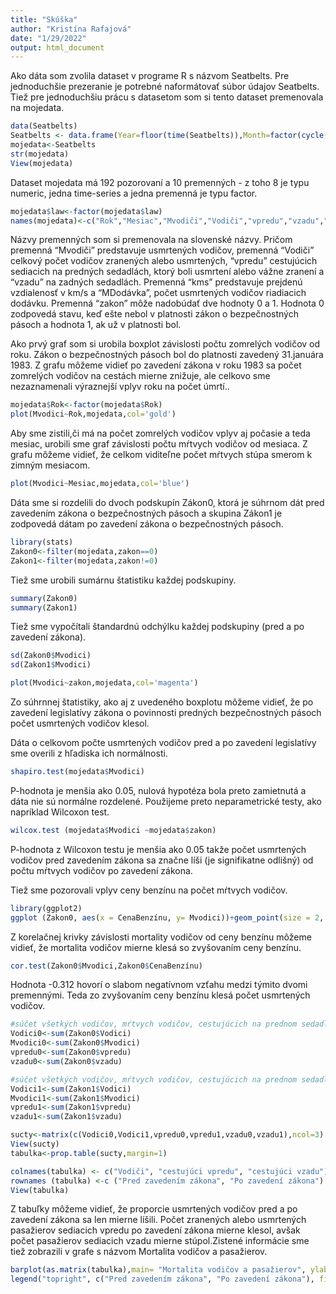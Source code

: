 ---
title: "Skúška"
author: "Kristína Rafajová"
date: "1/29/2022"
output: html_document
---
Ako dáta som zvolila dataset v programe R s názvom Seatbelts. Pre jednoduchšie prezeranie je potrebné naformátovať súbor údajov Seatbelts.
Tiež pre jednoduchšiu prácu s datasetom som si tento dataset premenovala na mojedata. 

```{r}
data(Seatbelts)
Seatbelts <- data.frame(Year=floor(time(Seatbelts)),Month=factor(cycle(Seatbelts),labels=month.abb),Seatbelts)
mojedata<-Seatbelts
str(mojedata)
View(mojedata)
```
Dataset mojedata má 192 pozorovaní a 10 premenných - z toho 8 je typu numeric, jedna time-series a jedna premenná je typu factor. 

```{r}
mojedata$law<-factor(mojedata$law)
names(mojedata)<-c("Rok","Mesiac","Mvodiči","Vodiči","vpredu","vzadu","kms","CenaBenzínu","MDodávka","zakon")
```
Názvy premenných som si premenovala na slovenské názvy. Pričom premenná "Mvodiči" predstavuje usmrtených vodičov, premenná "Vodiči" celkový počet vodičov zranených alebo usmrtených, "vpredu" cestujúcich sediacich na predných sedadlách, ktorý boli usmrtení alebo vážne zranení a "vzadu" na zadných sedadlách. Premenná "kms" predstavuje prejdenú vzdialenosť v km/s a "MDodávka", počet usmrtených vodičov riadiacich dodávku. Premenná "zakon" môže nadobúdať dve hodnoty 0 a 1. Hodnota 0 zodpovedá stavu, keď ešte nebol v platnosti zákon o bezpečnostných pásoch a hodnota 1, ak už v platnosti bol.

Ako prvý graf som si urobila boxplot závislosti počtu zomrelých vodičov od roku. Zákon o bezpečnostných pásoch bol do platnosti zavedený 31.januára 1983. Z grafu môžeme vidieť po zavedení zákona v roku 1983 sa počet zomrelých vodičov na cestách mierne znižuje, ale celkovo sme nezaznamenali výraznejší vplyv roku na počet úmrtí.. 
```{r}
mojedata$Rok<-factor(mojedata$Rok)
plot(Mvodici~Rok,mojedata,col='gold')
```
Aby sme zistili,či má na počet zomrelých vodičov vplyv aj počasie a teda mesiac, urobili sme graf závislosti počtu mŕtvych vodičov od mesiaca. Z grafu môžeme vidieť, že celkom viditeľne počet mŕtvych stúpa smerom k zimným mesiacom. 
```{r}
plot(Mvodici~Mesiac,mojedata,col='blue')
```


Dáta sme si rozdelili do dvoch podskupín Zákon0, ktorá je súhrnom dát pred zavedením zákona o bezpečnostných pásoch a skupina Zákon1 je zodpovedá dátam po zavedení zákona o bezpečnostných pásoch.

```{r}
library(stats)
Zakon0<-filter(mojedata,zakon==0)
Zakon1<-filter(mojedata,zakon!=0)

```
Tiež sme urobili sumárnu štatistiku každej podskupiny.
```{r}
summary(Zakon0)
summary(Zakon1)
```
Tiež sme vypočítali štandardnú odchýlku každej podskupiny (pred a po zavedení zákona).
```{r}
sd(Zakon0$Mvodici)
sd(Zakon1$Mvodici)
```

```{r}
plot(Mvodici~zakon,mojedata,col='magenta')
```
Zo súhrnnej štatistiky, ako aj z uvedeného boxplotu môžeme vidieť, že po zavedení legislatívy zákona o povinnosti predných bezpečnostných pásoch počet usmrtených vodičov klesol.

Dáta o celkovom počte usmrtených vodičov pred a po zavedení legislatívy sme overili z hľadiska ich normálnosti.
```{r}
shapiro.test(mojedata$Mvodici)
```
P-hodnota je menšia ako 0.05, nulová hypotéza bola preto zamietnutá a dáta nie sú normálne rozdelené. Použijeme preto neparametrické testy, ako napríklad Wilcoxon test.

```{r}
wilcox.test (mojedata$Mvodici ~mojedata$zakon)
```
P-hodnota z Wilcoxon testu je menšia ako 0.05 takže počet usmrtených vodičov pred zavedením zákona sa značne líši (je signifikatne odlišný) od počtu mŕtvych vodičov po zavedení zákona.

Tiež sme pozorovali vplyv ceny benzínu na počet mŕtvych vodičov.


```{r}
library(ggplot2)
ggplot (Zakon0, aes(x = CenaBenzínu, y= Mvodici))+geom_point(size = 2, shape = 20, col="magenta") +stat_smooth (method = lm)+ xlab("Cena Benzínu") + ylab (" Mortalita vodičov")
```
Z korelačnej krivky závislosti mortality vodičov od ceny benzínu môžeme vidieť, že mortalita vodičov mierne klesá so zvyšovaním ceny benzínu.

```{r}
cor.test(Zakon0$Mvodici,Zakon0$CenaBenzínu)
```
Hodnota -0.312 hovorí o slabom negatívnom vzťahu medzi týmito dvomi premennými. Teda zo zvyšovaním ceny benzínu klesá počet usmrtených vodičov.

```{r}
#súčet všetkých vodičov, mŕtvych vodičov, cestujúcich na prednom sedadle a na zadných sedadlách pre zavedením platnosti zákona
Vodici0<-sum(Zakon0$Vodici)
Mvodici0<-sum(Zakon0$Mvodici)
vpredu0<-sum(Zakon0$vpredu)
vzadu0<-sum(Zakon0$vzadu)

#súčet všetkých vodičov, mŕtvych vodičov, cestujúcich na prednom sedadle a na zadných sedadlách po zavedením platnosti zákona
Vodici1<-sum(Zakon1$Vodici)
Mvodici1<-sum(Zakon1$Mvodici)
vpredu1<-sum(Zakon1$vpredu)
vzadu1<-sum(Zakon1$vzadu)

sucty<-matrix(c(Vodici0,Vodici1,vpredu0,vpredu1,vzadu0,vzadu1),ncol=3)
View(sucty)
tabulka<-prop.table(sucty,margin=1)

colnames(tabulka) <- c("Vodiči", "cestujúci vpredu", "cestujúci vzadu")
rownames (tabulka) <-c ("Pred zavedením zákona", "Po zavedení zákona")
View(tabulka)
```

Z tabuľky môžeme vidieť, že proporcie usmrtených vodičov pred a po zavedení zákona sa len mierne líšili. Počet zranených alebo usmrtených pasažierov sediacich vpredu po zavedení zákona mierne klesol, avšak počet pasažierov sediacich vzadu mierne stúpol.Zistené informácie sme tiež zobrazili v grafe s názvom Mortalita vodičov a pasažierov.

```{r}
barplot(as.matrix(tabulka),main= "Mortalita vodičov a pasažierov", ylab = "Platnosť zákona",space=0.3, cex.axis=0.8, col= c("blue","magenta"))
legend("topright", c("Pred zavedením zákona", "Po zavedení zákona"), fill=c("blue","magenta"))+theme_bw()
```




